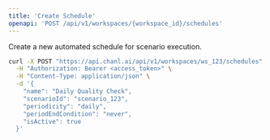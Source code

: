 ```yaml
---
title: 'Create Schedule'
openapi: 'POST /api/v1/workspaces/{workspace_id}/schedules'
---
```


Create a new automated schedule for scenario execution.

<RequestExample>

```bash cURL
curl -X POST "https://api.chanl.ai/api/v1/workspaces/ws_123/schedules" \
  -H "Authorization: Bearer <access_token>" \
  -H "Content-Type: application/json" \
  -d '{
    "name": "Daily Quality Check",
    "scenarioId": "scenario_123",
    "periodicity": "daily",
    "periodEndCondition": "never",
    "isActive": true
  }'
```

</RequestExample>